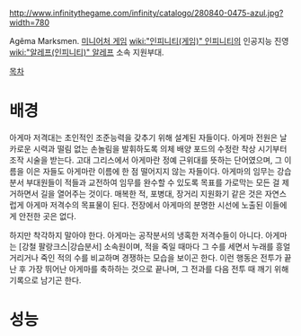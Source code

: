 http://www.infinitythegame.com/infinity/catalogo/280840-0475-azul.jpg?width=780

Agêma Marksmen. [[미니어처 게임]] [[wiki:"인피니티(게임)" 인피니티]]의 인공지능 진영 [[wiki:"알레프(인피니티)" 알레프]] 소속 지원부대.

[[목차]]
= 배경 =
아게마 저격대는 초인적인 조준능력을 갖추기 위해 설계된 자들이다. 아게마 전원은 날카로운 시력과 떨림 없는 손놀림을 발휘하도록 의체 배양 포드의 수정란 착상 시기부터 조작 시술을 받는다. 고대 그리스에서 아게마란 정예 근위대를 뜻하는 단어였으며, 그 이름을 이은 자들도 아게마란 이름에 한 점 떨어지지 않는 자들이다. 아게마의 임무는 강습분서 부대원들이 적들과 교전하여 임무를 완수할 수 있도록 목표를 가로막는 모든 걸 제거하면서 길을 열어주는 것이다. 매복한 적, 포병대, 장거리 지원화기 같은 것은 자연스럽게 아게마 저격수의 목표물이 된다. 전장에서 아게마의 분명한 시선에 노출된 이들에게 안전한 곳은 없다.

하지만 착각하지 말아야 한다. 아게마는 공작분서의 냉혹한 저격수들이 아니다. 아게마는 [강철 팔랑크스|강습분서] 소속원이며, 적을 죽일 때마다 그 수를 세면서 누래를 흥얼거리거나 죽인 적의 수를 비교하며 경쟁하는 모습을 보이곤 한다. 이런 행동은 전투가 끝난 후 가장 뛰어난 아게마를 축하하는 것으로 끝나며, 그 전과를 다음 전투 때 깨기 위해 기록으로 남기곤 한다.
= 성능 =
